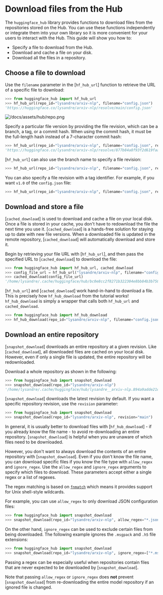 # Download files from the Hub

The `huggingface_hub` library provides functions to download files from the repositories stored on the Hub. You can use these functions independently or integrate them into your own library so it is more convenient for your users to interact with the Hub. This guide will show you how to:

* Specify a file to download from the Hub.
* Download and cache a file on your disk.
* Download all the files in a repository.

## Choose a file to download

Use the `filename` parameter in the [`hf_hub_url`] function to retrieve the URL of a specific file to download:

```python
>>> from huggingface_hub import hf_hub_url
>>> hf_hub_url(repo_id="lysandre/arxiv-nlp", filename="config.json")
'https://huggingface.co/lysandre/arxiv-nlp/resolve/main/config.json'
```

![/docs/assets/hub/repo.png](/docs/assets/hub/repo.png)

Specify a particular file version by providing the file revision, which can be a branch, a tag, or a commit hash. When using the commit hash, it must be the full-length hash instead of a 7-character commit hash:

```python
>>> hf_hub_url(repo_id="lysandre/arxiv-nlp", filename="config.json", revision="877b84a8f93f2d619faa2a6e514a32beef88ab0a")
'https://huggingface.co/lysandre/arxiv-nlp/resolve/877b84a8f93f2d619faa2a6e514a32beef88ab0a/config.json'
```

[`hf_hub_url`] can also use the branch name to specify a file revision:

```python
>>> hf_hub_url(repo_id="lysandre/arxiv-nlp", filename="config.json", revision="main")
```

You can also specify a file revision with a tag identifier. For example, if you want `v1.0` of the `config.json` file:

```python
>>> hf_hub_url(repo_id="lysandre/arxiv-nlp", filename="config.json", revision="v1.0")
```

## Download and store a file

[`cached_download`] is used to download and cache a file on your local disk. Once a file is stored in your cache, you don't have to redownload the file the next time you use it. [`cached_download`] is a hands-free solution for staying up to date with new file versions. When a downloaded file is updated in the remote repository, [`cached_download`] will automatically download and store it.

Begin by retrieving your file URL with [`hf_hub_url`], and then pass the specified URL to [`cached_download`] to download the file:

```python
>>> from huggingface_hub import hf_hub_url, cached_download
>>> config_file_url = hf_hub_url("lysandre/arxiv-nlp", filename="config.json")
>>> cached_download(config_file_url)
'/home/lysandre/.cache/huggingface/hub/bc0e8cc2f8271b322304e8bb84b3b7580701d53a335ab2d75da19c249e2eeebb.066dae6fdb1e2b8cce60c35cc0f78ed1451d9b341c78de19f3ad469d10a8cbb1'
```

[`hf_hub_url`] and [`cached_download`] work hand-in-hand to download a file. This is precisely how `hf_hub_download` from the tutorial works! `hf_hub_download` is simply a wrapper that calls both `hf_hub_url` and `cached_download`.

```python
>>> from huggingface_hub import hf_hub_download
>>> hf_hub_download(repo_id="lysandre/arxiv-nlp", filename="config.json")
```

## Download an entire repository

[`snapshot_download`] downloads an entire repository at a given revision. Like [`cached_download`], all downloaded files are cached on your local disk. However, even if only a single file is updated, the entire repository will be redownloaded.

Download a whole repository as shown in the following:

```python
>>> from huggingface_hub import snapshot_download
>>> snapshot_download(repo_id="lysandre/arxiv-nlp")
'/home/lysandre/.cache/huggingface/hub/lysandre__arxiv-nlp.894a9adde21d9a3e3843e6d5aeaaf01875c7fade'
```

[`snapshot_download`] downloads the latest revision by default. If you want a specific repository revision, use the `revision` parameter:

```python
>>> from huggingface_hub import snapshot_download
>>> snapshot_download(repo_id="lysandre/arxiv-nlp", revision="main")
```

In general, it is usually better to download files with [`hf_hub_download`] - if you already know the file name - to avoid re-downloading an entire repository. [`snapshot_download`] is helpful when you are unaware of which files need to be downloaded.

However, you don't want to always download the contents of an entire repository with [`snapshot_download`]. Even if you don't know the file name, you can download specific files if you know the file type with `allow_regex` and `ignore_regex`.
Use the `allow_regex` and `ignore_regex` arguments to specify 
which files to download.
These parameters accept either a single regex or a list of regexes. 

The regex matching is based on [`fnmatch`](https://docs.python.org/3/library/fnmatch.html) which means it provides support for Unix shell-style wildcards.

For example, you can use `allow_regex` to only download JSON configuration files:

```python
>>> from huggingface_hub import snapshot_download
>>> snapshot_download(repo_id="lysandre/arxiv-nlp", allow_regex="*.json")
```

On the other hand, `ignore_regex` can be used to exclude certain files from being downloaded. The following example ignores the `.msgpack` and `.h5` file extensions:

```python
>>> from huggingface_hub import snapshot_download
>>> snapshot_download(repo_id="lysandre/arxiv-nlp", ignore_regex=["*.msgpack", "*.h5"])
```

Passing a regex can be especially useful when repositories contain files that 
are never expected to be downloaded by [`snapshot_download`].

Note that passing `allow_regex` or `ignore_regex` does **not** prevent 
[`snapshot_download`] from re-downloading the entire model repository if an ignored
file is changed.
